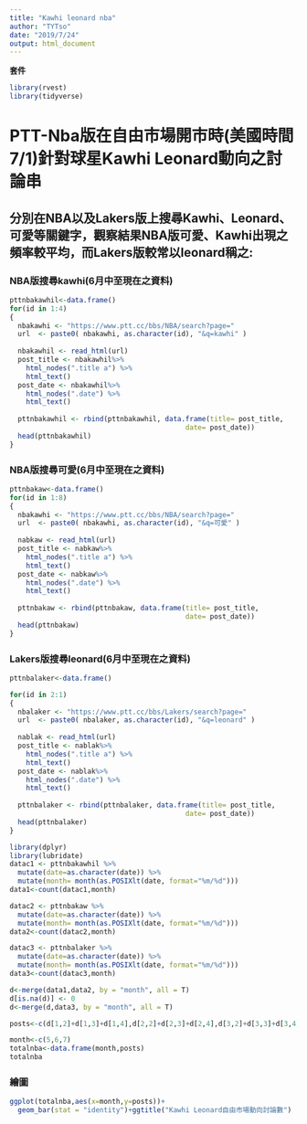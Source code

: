 ```yaml
---
title: "Kawhi leonard nba"
author: "TYTso"
date: "2019/7/24"
output: html_document
---
```

**套件**
```r
library(rvest)
library(tidyverse)
```


# PTT-Nba版在自由市場開市時(美國時間7/1)針對球星Kawhi Leonard動向之討論串

## 分別在NBA以及Lakers版上搜尋Kawhi、Leonard、可愛等關鍵字，觀察結果NBA版可愛、Kawhi出現之頻率較平均，而Lakers版較常以leonard稱之:

### NBA版搜尋kawhi(6月中至現在之資料)
```r
pttnbakawhil<-data.frame()
for(id in 1:4)
{
  nbakawhi <- "https://www.ptt.cc/bbs/NBA/search?page="
  url  <- paste0( nbakawhi, as.character(id), "&q=kawhi" )
  
  nbakawhil <- read_html(url)
  post_title <- nbakawhil%>% 
    html_nodes(".title a") %>%
    html_text()
  post_date <- nbakawhil%>% 
    html_nodes(".date") %>%
    html_text()  
  
  pttnbakawhil <- rbind(pttnbakawhil, data.frame(title= post_title,
                                           date= post_date))
  head(pttnbakawhil)
}
```
### NBA版搜尋可愛(6月中至現在之資料)
```r
pttnbakaw<-data.frame()
for(id in 1:8)
{
  nbakawhi <- "https://www.ptt.cc/bbs/NBA/search?page="
  url  <- paste0( nbakawhi, as.character(id), "&q=可愛" )
  
  nabkaw <- read_html(url)
  post_title <- nabkaw%>% 
    html_nodes(".title a") %>%
    html_text()
  post_date <- nabkaw%>% 
    html_nodes(".date") %>%
    html_text()  
  
  pttnbakaw <- rbind(pttnbakaw, data.frame(title= post_title,
                                           date= post_date))
  head(pttnbakaw)
}
```
### Lakers版搜尋leonard(6月中至現在之資料)
```r
pttnbalaker<-data.frame()

for(id in 2:1)
{
  nbalaker <- "https://www.ptt.cc/bbs/Lakers/search?page="
  url  <- paste0( nbalaker, as.character(id), "&q=leonard" )
  
  nablak <- read_html(url)
  post_title <- nablak%>% 
    html_nodes(".title a") %>%
    html_text()
  post_date <- nablak%>% 
    html_nodes(".date") %>%
    html_text()  
  
  pttnbalaker <- rbind(pttnbalaker, data.frame(title= post_title,
                                           date= post_date))
  head(pttnbalaker)
}
```

```r
library(dplyr)
library(lubridate)
datac1 <- pttnbakawhil %>% 
  mutate(date=as.character(date)) %>%
  mutate(month= month(as.POSIXlt(date, format="%m/%d")))
data1<-count(datac1,month)

datac2 <- pttnbakaw %>% 
  mutate(date=as.character(date)) %>%
  mutate(month= month(as.POSIXlt(date, format="%m/%d")))
data2<-count(datac2,month)

datac3 <- pttnbalaker %>% 
  mutate(date=as.character(date)) %>%
  mutate(month= month(as.POSIXlt(date, format="%m/%d")))
data3<-count(datac3,month)

d<-merge(data1,data2, by = "month", all = T)
d[is.na(d)] <- 0
d<-merge(d,data3, by = "month", all = T)

posts<-c(d[1,2]+d[1,3]+d[1,4],d[2,2]+d[2,3]+d[2,4],d[3,2]+d[3,3]+d[3,4])

month<-c(5,6,7)
totalnba<-data.frame(month,posts)
totalnba

```

### 繪圖
```r
ggplot(totalnba,aes(x=month,y=posts))+
  geom_bar(stat = "identity")+ggtitle("Kawhi Leonard自由市場動向討論數")

```
